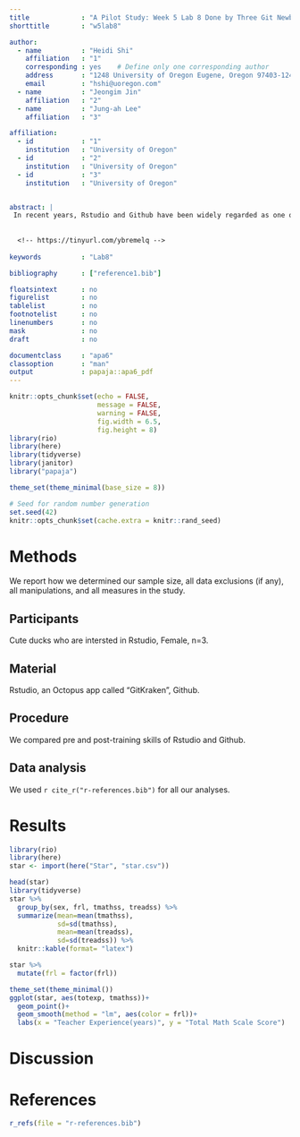 ```yaml
---
title             : "A Pilot Study: Week 5 Lab 8 Done by Three Git Newbie Ducks "
shorttitle        : "w5lab8"

author: 
  - name          : "Heidi Shi"
    affiliation   : "1"
    corresponding : yes    # Define only one corresponding author
    address       : "1248 University of Oregon Eugene, Oregon 97403-1248"
    email         : "hshi@uoregon.com"
  - name          : "Jeongim Jin"
    affiliation   : "2"
  - name          : "Jung-ah Lee"
    affiliation   : "3"

affiliation:
  - id            : "1"
    institution   : "University of Oregon"
  - id            : "2"
    institution   : "University of Oregon"
  - id            : "3"
    institution   : "University of Oregon"


abstract: |
 In recent years, Rstudio and Github have been widely regarded as one of the essential research tools for social science inquiries @srivastava2000web. Previous studies have revealed their significant methodological impact on disciplines such as psychology, linguistics, education and so forth (Shi &Jin, 2017; Lee 2018). This study is an attempt to solve all the questions listed in Week5 Lab8, one of the most challenging issues in the history of Fall 2018 EDLD 610 @morshedi1985optimal. Through a collaborative approach to lab 8, this study aims to show that Rstudio and Github are learnable, and sufficient training is one of the most efficient methods in R language acquisition @mobasher2000automatic.
  
  
  <!-- https://tinyurl.com/ybremelq -->
  
keywords          : "Lab8"

bibliography      : ["reference1.bib"]

floatsintext      : no
figurelist        : no
tablelist         : no
footnotelist      : no
linenumbers       : no
mask              : no
draft             : no

documentclass     : "apa6"
classoption       : "man"
output            : papaja::apa6_pdf
---
```


```r
knitr::opts_chunk$set(echo = FALSE, 
                      message = FALSE,
                      warning = FALSE,
                      fig.width = 6.5,
                      fig.height = 8)
library(rio)
library(here)
library(tidyverse)
library(janitor)
library("papaja")

theme_set(theme_minimal(base_size = 8))
```

```r
# Seed for random number generation
set.seed(42)
knitr::opts_chunk$set(cache.extra = knitr::rand_seed)
```



# Methods
We report how we determined our sample size, all data exclusions (if any), all manipulations, and all measures in the study. <!-- 21-word solution (Simmons, Nelson & Simonsohn, 2012; retrieved from http://ssrn.com/abstract=2160588) -->

## Participants
Cute ducks who are intersted in Rstudio, Female, n=3.

## Material
Rstudio, an Octopus app called "GitKraken", Github. 

## Procedure
We compared pre and post-training skills of Rstudio and Github. 

## Data analysis
We used `r cite_r("r-references.bib")` for all our analyses.


# Results

```r
library(rio)
library(here)
star <- import(here("Star", "star.csv"))
```

```r
head(star)
library(tidyverse)
star %>%
  group_by(sex, frl, tmathss, treadss) %>%
  summarize(mean=mean(tmathss),
            sd=sd(tmathss),
            mean=mean(treadss),
            sd=sd(treadss)) %>%
  knitr::kable(format= "latex")
```

```r

star %>% 
  mutate(frl = factor(frl))

theme_set(theme_minimal())
ggplot(star, aes(totexp, tmathss))+
  geom_point()+
  geom_smooth(method = "lm", aes(color = frl))+
  labs(x = "Teacher Experience(years)", y = "Total Math Scale Score")


```



# Discussion


\newpage

# References
```r
r_refs(file = "r-references.bib")
```

\begingroup
\setlength{\parindent}{-0.5in}
\setlength{\leftskip}{0.5in}

<div id = "refs"></div>
\endgroup
